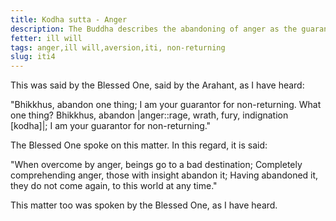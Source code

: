 ```yaml
---
title: Kodha sutta - Anger
description: The Buddha describes the abandoning of anger as the guarantee for non-returning.
fetter: ill will
tags: anger,ill will,aversion,iti, non-returning
slug: iti4
---
```


This was said by the Blessed One, said by the Arahant, as I have heard:

"Bhikkhus, abandon one thing; I am your guarantor for non-returning. What one thing? Bhikkhus, abandon |anger::rage, wrath, fury, indignation [kodha]|; I am your guarantor for non-returning."

The Blessed One spoke on this matter. In this regard, it is said:

"When overcome by anger,
beings go to a bad destination;
Completely comprehending anger,
those with insight abandon it;
Having abandoned it, they do not come again,
to this world at any time."

This matter too was spoken by the Blessed One, as I have heard.